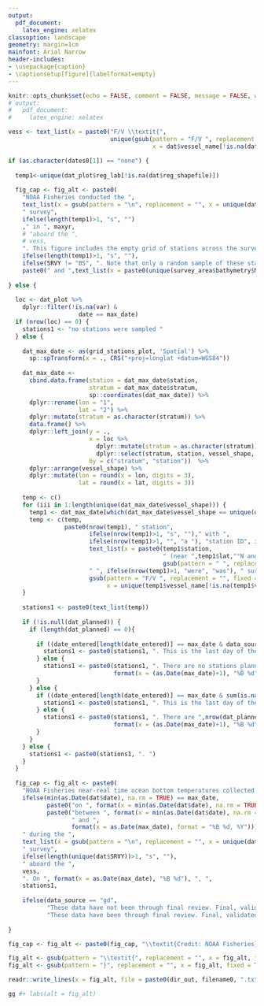 ```yaml
---
output:
  pdf_document:
    latex_engine: xelatex
classoption: landscape
geometry: margin=1cm
mainfont: Arial Narrow
header-includes:
- \usepackage{caption}
- \captionsetup[figure]{labelformat=empty}
---
```

\fontsize{12}{22}
\fontseries{b}
\selectfont
\pagenumbering{gobble}


```r
knitr::opts_chunk$set(echo = FALSE, comment = FALSE, message = FALSE, warning = FALSE, error = FALSE)
# output:
#   pdf_document:
#     latex_engine: xelatex
```

```r

vess <- text_list(x = paste0("F/V \\textit{",
                             unique(gsub(pattern = "F/V ", replacement = "", fixed = TRUE, 
                                         x = dat$vessel_name[!is.na(dat$vessel_name)])),"}"))

if (as.character(dates0[1]) == "none") {
  
  temp1<-unique(dat_plot$reg_lab[!is.na(dat$reg_shapefile)])
  
  fig_cap <- fig_alt <- paste0(
    "NOAA Fisheries conducted the ", 
    text_list(x = gsub(pattern = "\n", replacement = "", x = unique(dat_plot$reg_lab[!is.na(dat$reg_shapefile)]))),
    " survey",
    ifelse(length(temp1)>1, "s", "")
    ," in ", maxyr, 
    # "aboard the ",
    # vess,
    ". This figure includes the empty grid of stations across the survey area",
    ifelse(length(temp1)>1, "s", ""),
    ifelse(SRVY != "BS", ". Note that only a random sample of these stations are surveyed each year. ", 
    paste0(" and ",text_list(x = paste0(unique(survey_area$bathymetry$METERS), "m"))," bathymetry. ")))
  
} else {
  
  loc <- dat_plot %>% 
    dplyr::filter(!is.na(var) & 
                    date == max_date) 
  if (nrow(loc) == 0) {
    stations1 <- "no stations were sampled "
  } else {
    
    dat_max_date <- as(grid_stations_plot, 'Spatial') %>%
      sp::spTransform(x = ., CRS("+proj=longlat +datum=WGS84"))
    
    dat_max_date <- 
      cbind.data.frame(station = dat_max_date$station, 
                       stratum = dat_max_date$stratum, 
                       sp::coordinates(dat_max_date)) %>% 
      dplyr::rename(lon = "1", 
                    lat = "2") %>%
      dplyr::mutate(stratum = as.character(stratum)) %>%
      data.frame() %>%
      dplyr::left_join(y = ., 
                       x = loc %>% 
                         dplyr::mutate(stratum = as.character(stratum)) %>% 
                         dplyr::select(stratum, station, vessel_shape, vessel_name, date, var_bin), 
                       by = c("stratum", "station"))  %>%
      dplyr::arrange(vessel_shape) %>% 
      dplyr::mutate(lon = round(x = lon, digits = 3), 
                    lat = round(x = lat, digits = 3)) 
    
    temp <- c()
    for (iii in 1:length(unique(dat_max_date$vessel_shape))) {
      temp1 <- dat_max_date[which(dat_max_date$vessel_shape == unique(dat_max_date$vessel_shape)[iii]),]
      temp <- c(temp, 
                paste0(nrow(temp1), " station",
                       ifelse(nrow(temp1)>1, "s", "")," with ",
                       ifelse(nrow(temp1)>1, "", "a "), "station ID", ifelse(nrow(temp1)>1, "s", ""), " of ",
                       text_list(x = paste0(temp1$station,
                                            " (near ",temp1$lat,"°N and ",temp1$lon,"°W, measuring ",
                                            gsub(pattern = " ", replacement = "", x = temp1$var_bin, fixed = TRUE),"°C)")), 
                       " ", ifelse(nrow(temp1)>1, "were", "was"), " surveyed by the F/V \\textit{",
                       gsub(pattern = "F/V ", replacement = "", fixed = TRUE,
                            x = unique(temp1$vessel_name[!is.na(temp1$vessel_name)])),"}") )
    }
    
    stations1 <- paste0(text_list(temp))
    
    if (!is.null(dat_planned)) {
      if (length(dat_planned) == 0){
        
        if ((date_entered[length(date_entered)] == max_date & data_source == "haul")) {
          stations1 <- paste0(stations1, ". This is the last day of the survey. ")
        } else {
          stations1 <- paste0(stations1, ". There are no stations planned for ", 
                              format(x = (as.Date(max_date)+1), "%B %d"), ". ")
        }
      } else {
        if ((date_entered[length(date_entered)] == max_date & sum(is.na(dat$var))>0)) {
          stations1 <- paste0(stations1, ". This is the last day of the survey. ")
        } else {
          stations1 <- paste0(stations1, ". There are ",nrow(dat_planned[dat_planned$planned == "Y",])," stations planned for ", 
                              format(x = (as.Date(max_date)+1), "%B %d"), ". ")
        }
      }
    } else {
      stations1 <- paste0(stations1, ". ")
    }
  }
  
  fig_cap <- fig_alt <- paste0(
    "NOAA Fisheries near-real time ocean bottom temperatures collected ", 
    ifelse(min(as.Date(dat$date), na.rm = TRUE) == max_date, 
           paste0("on ", format(x = min(as.Date(dat$date), na.rm = TRUE), "%B %d, %Y")), 
           paste0("between ", format(x = min(as.Date(dat$date), na.rm = TRUE), "%B %d"), 
                  " and ", 
                  format(x = as.Date(max_date), format = "%B %d, %Y"))), 
    " during the ",
    text_list(x = gsub(pattern = "\n", replacement = "", x = unique(dat_plot$reg_lab[!is.na(dat$reg_shapefile)]))),
    " survey",
    ifelse(length(unique(dat$SRVY))>1, "s", ""),
    " aboard the ",
    vess,
    ". On ", format(x = as.Date(max_date), "%B %d"), ", ",
    stations1, 
    
    ifelse(data_source == "gd", 
           "These data have not been through final review. Final, validated survey data (e.g., temperature and species collected at each station among other observations), will be publicly accessible on the Fisheries One Stop Shop platform (FOSS; https://www.fisheries.noaa.gov/foss/f?p=215:200:1899488600966:Mail:NO:::). ", 
           "These data have been through final review. Final, validated survey data (e.g., temperature and species collected at each station among other observations), are publicly accessible on the Fisheries One Stop Shop platform (FOSS; https://www.fisheries.noaa.gov/foss/f?p=215:200:1899488600966:Mail:NO:::). "))
  
}

fig_cap <- fig_alt <- paste0(fig_cap, "\\textit{Credit: NOAA Fisheries}")

fig_alt <- gsub(pattern = "\\textit{", replacement = "", x = fig_alt, fixed = TRUE)
fig_alt <- gsub(pattern = "}", replacement = "", x = fig_alt, fixed = TRUE)

readr::write_lines(x = fig_alt, file = paste0(dir_out, filename0, ".txt"))

```

```r
gg #+ labs(alt = fig_alt)
```

